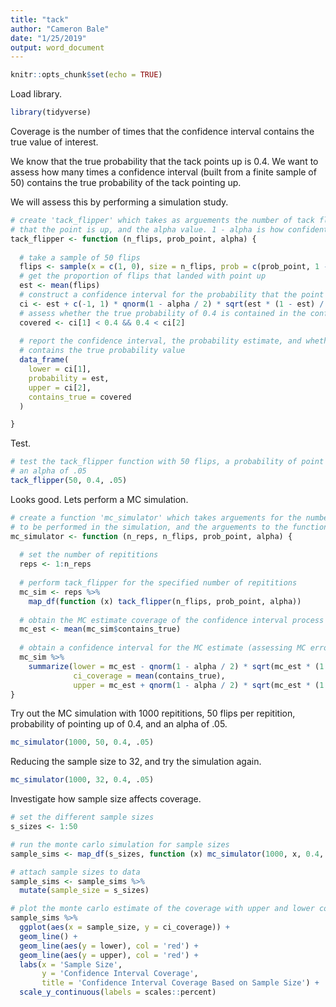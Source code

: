 ```yaml
---
title: "tack"
author: "Cameron Bale"
date: "1/25/2019"
output: word_document
---
```


```r
knitr::opts_chunk$set(echo = TRUE)
```

Load library.
```r
library(tidyverse)
```

Coverage is the number of times that the confidence interval contains the true value of interest.

We know that the true probability that the tack points up is 0.4. We want to assess how many times
a confidence interval (built from a finite sample of 50) contains the true probability of the tack
pointing up.

We will assess this by performing a simulation study.
```r
# create 'tack_flipper' which takes as arguements the number of tack flips, the probability
# that the point is up, and the alpha value. 1 - alpha is how confident we want to be
tack_flipper <- function (n_flips, prob_point, alpha) {
  
  # take a sample of 50 flips
  flips <- sample(x = c(1, 0), size = n_flips, prob = c(prob_point, 1 - prob_point), replace = TRUE)
  # get the proportion of flips that landed with point up
  est <- mean(flips)
  # construct a confidence interval for the probability that the point lands up
  ci <- est + c(-1, 1) * qnorm(1 - alpha / 2) * sqrt(est * (1 - est) / n_flips)
  # assess whether the true probability of 0.4 is contained in the confidence interval
  covered <- ci[1] < 0.4 && 0.4 < ci[2]
  
  # report the confidence interval, the probability estimate, and whether the interval 
  # contains the true probability value
  data_frame(
    lower = ci[1],
    probability = est,
    upper = ci[2],
    contains_true = covered
  )

}
```

Test.
```r
# test the tack_flipper function with 50 flips, a probability of point up of 0.4, and
# an alpha of .05
tack_flipper(50, 0.4, .05)
```

Looks good. Lets perform a MC simulation.
```r
# create a function 'mc_simulator' which takes arguements for the number of repititions 
# to be performed in the simulation, and the arguements to the function 'tack_flipper'
mc_simulator <- function (n_reps, n_flips, prob_point, alpha) {
  
  # set the number of repititions
  reps <- 1:n_reps
  
  # perform tack_flipper for the specified number of repititions
  mc_sim <- reps %>%
    map_df(function (x) tack_flipper(n_flips, prob_point, alpha))
  
  # obtain the MC estimate coverage of the confidence interval process
  mc_est <- mean(mc_sim$contains_true)
  
  # obtain a confidence interval for the MC estimate (assessing MC error)
  mc_sim %>%
    summarize(lower = mc_est - qnorm(1 - alpha / 2) * sqrt(mc_est * (1 - mc_est) / length(reps)),
              ci_coverage = mean(contains_true),
              upper = mc_est + qnorm(1 - alpha / 2) * sqrt(mc_est * (1 - mc_est) / length(reps)))
}
```

Try out the MC simulation with 1000 repititions, 50 flips per repitition, probability of pointing
up of 0.4, and an alpha of .05.
```r
mc_simulator(1000, 50, 0.4, .05)
```

Reducing the sample size to 32, and try the simulation again.
```r
mc_simulator(1000, 32, 0.4, .05)
```

Investigate how sample size affects coverage.
```r
# set the different sample sizes
s_sizes <- 1:50

# run the monte carlo simulation for sample sizes
sample_sims <- map_df(s_sizes, function (x) mc_simulator(1000, x, 0.4, .05)) 

# attach sample sizes to data
sample_sims <- sample_sims %>%
  mutate(sample_size = s_sizes)

# plot the monte carlo estimate of the coverage with upper and lower confidence bounds in red
sample_sims %>%
  ggplot(aes(x = sample_size, y = ci_coverage)) +
  geom_line() +
  geom_line(aes(y = lower), col = 'red') +
  geom_line(aes(y = upper), col = 'red') +
  labs(x = 'Sample Size',
       y = 'Confidence Interval Coverage',
       title = 'Confidence Interval Coverage Based on Sample Size') +
  scale_y_continuous(labels = scales::percent)
```


















